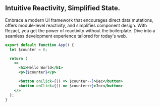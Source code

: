 ## Intuitive Reactivity, Simplified State.

Embrace a modern UI framework that encourages direct data mutations, offers module-level reactivity, and simplifies component design. With Rezact, you get the power of reactivity without the boilerplate. Dive into a seamless development experience tailored for today's web.

```jsx
export default function App() {
  let $counter = 0;

  return (
    <>
      <h1>Hello World</h1>
      <p>{$counter}</p>

      <button onClick={() => $counter--}>Dec</button>
      <button onClick={() => $counter++}>Inc</button>
    </>
  );
}
```
